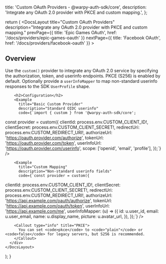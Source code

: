 
  title: 'Custom OAuth Providers - @warpy-auth-sdk/core',
  description: 'Integrate any OAuth 2.0 provider with PKCE and custom mapping.',
};

  return (
    <DocsLayout
      title="Custom OAuth Providers"
      description="Integrate any OAuth 2.0 provider with PKCE and custom mapping."
      prevPage={{ title: 'Epic Games OAuth', href: '/docs/providers/epic-games-oauth' }}
      nextPage={{ title: 'Facebook OAuth', href: '/docs/providers/facebook-oauth' }}
    >
      <div>
        <h2>Overview</h2>
        <p>
          Use the <code>custom()</code> provider to integrate any OAuth 2.0 service by specifying the authorization,
          token, and userinfo endpoints. PKCE (S256) is enabled by default. Optionally provide a <code>userInfoMapper</code>
          to map non-standard userinfo responses to the SDK <code>UserProfile</code> shape.
        </p>

        <h2>Configuration</h2>
        <Example
          title="Basic Custom Provider"
          description="Standard OIDC userinfo"
          code={`import { custom } from '@warpy-auth-sdk/core';

const provider = custom({
  clientId: process.env.CUSTOM_CLIENT_ID!,
  clientSecret: process.env.CUSTOM_CLIENT_SECRET!,
  redirectUri: process.env.CUSTOM_REDIRECT_URI!,
  authorizeUrl: 'https://oauth.provider.com/authorize',
  tokenUrl: 'https://oauth.provider.com/token',
  userInfoUrl: 'https://oauth.provider.com/userinfo',
  scope: ['openid', 'email', 'profile'],
});`}
        />

        <Example
          title="Custom Mapping"
          description="Non-standard userinfo fields"
          code={`const provider = custom({
  clientId: process.env.CUSTOM_CLIENT_ID!,
  clientSecret: process.env.CUSTOM_CLIENT_SECRET!,
  redirectUri: process.env.CUSTOM_REDIRECT_URI!,
  authorizeUrl: 'https://api.example.com/oauth/authorize',
  tokenUrl: 'https://api.example.com/oauth/token',
  userInfoUrl: 'https://api.example.com/me',
  userInfoMapper: (u) => ({
    id: u.user_id,
    email: u.user_email,
    name: u.display_name,
    picture: u.avatar_url,
  }),
});`}
        />

        <Callout type="info" title="PKCE">
          You can set <code>pkce</code> to <code>"plain"</code> or <code>false</code> for legacy servers, but S256 is recommended.
        </Callout>
      </div>
    </DocsLayout>
  );
}


